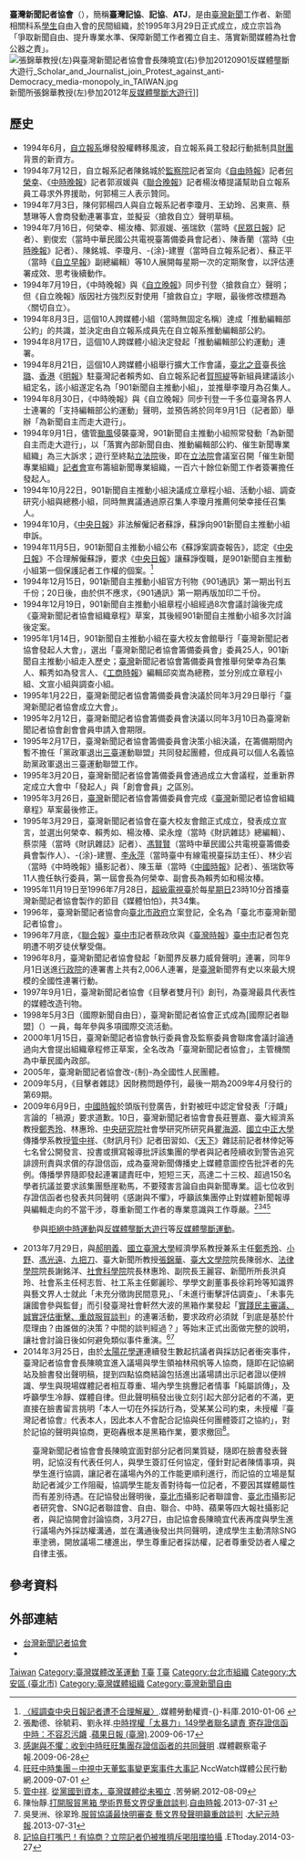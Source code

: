 {{年譜|time=2021-06-08}}
{{Infobox Organization
|name = 台灣新聞記者協會
|headquarters = {{ROC}}[[台北市|台北市]]信義路二段88號6樓
|image = 
|image_border = 
|size = 20px
|motto = 爭取新聞自由、提升專業水準、保障新聞工作者獨立自主、落實新聞媒體為社會公器之責
|formation = 1995年3月29日
|founder = 會長：[[鄭超文|鄭超文]]
|type = 
|website = 
https://www.facebook.com/atj.tw.page/
https://sites.google.com/site/atj23419944/shou-ye
}}
'''臺灣新聞記者協會'''（{{lang-en|Association of Taiwan Journalists}}），簡稱'''臺灣記協'''、'''記協'''、'''ATJ'''，是由[[臺灣|臺灣]][[新聞|新聞]]工作者、新聞相關科系[[學生|學生]]自由入會的民間組織，於1995年3月29日正式成立，成立宗旨為「爭取新聞自由、提升專業水準、保障新聞工作者獨立自主、落實新聞媒體為社會公器之責」。
[[File:張錦華教授(左)與臺灣新聞記者協會會長陳曉宜(右)參加20120901反媒體壟斷大遊行_Scholar_and_Journalist_join_Protest_against_anti-Democracy_media-monopoly_in_TAIWAN.jpg|thumb]]新聞所張錦華教授(左)參加2012年[[反媒體壟斷大遊行|反媒體壟斷大遊行]]]]

== 歷史 ==
*1994年6月，[[自立報系|自立報系]]爆發股權轉移風波，自立報系員工發起行動抵制具[[財閥|財團]]背景的新資方。
*1994年7月12日，自立報系記者陳銘城於[[監察院|監察院]]記者室向《[[自由時報|自由時報]]》記者[[何榮幸|何榮幸]]、《[[中時晚報|中時晚報]]》記者郭淑媛與《[[聯合晚報|聯合晚報]]》記者楊汝椿提議幫助自立報系員工尋求外界援助，何郭楊三人表示贊同。
*1994年7月3日，陳何郭楊四人與自立報系記者李瓊月、王幼玲、呂東熹、蔡慧琳等人會商發動連署事宜，並擬妥〈搶救自立〉聲明草稿。
*1994年7月16日，何榮幸、楊汝椿、郭淑媛、張瑞欽（當時《[[民眾日報|民眾日報]]》記者）、劉俊宏（當時中華民國公共電視臺籌備委員會記者）、陳香蘭（當時《[[中時晚報|中時晚報]]》記者）、陳銘城、李瓊月、-{涂}-建豐（當時自立報系記者）、蘇正平（當時《[[自立早報|自立早報]]》副總編輯）等10人展開每星期一次的定期聚會，以評估連署成效、思考後續動作。
*1994年7月19日，《中時晚報》與《[[自立晚報|自立晚報]]》同步刊登〈搶救自立〉聲明；但《自立晚報》版因社方強烈反對使用「搶救自立」字眼，最後修改標題為〈關切自立〉。
*1994年8月3日，這個10人跨媒體小組（當時無固定名稱）達成「推動編輯部公約」的共識，並決定由自立報系成員先在自立報系推動編輯部公約。
*1994年8月17日，這個10人跨媒體小組決定發起「推動編輯部公約運動」連署。
*1994年8月21日，這個10人跨媒體小組舉行擴大工作會議，[[臺北之音|臺北之音]]臺長[[徐璐|徐璐]]、[[香港|香港]]《[[明報|明報]]》駐臺灣記者賴秀如、自立報系記者[[賀照緹|賀照緹]]等新組員建議該小組定名，該小組遂定名為「901新聞自主推動小組」，並推舉李瓊月為召集人。
*1994年8月30日，《中時晚報》與《自立晚報》同步刊登一千多位臺灣各界人士連署的「支持編輯部公約運動」聲明，並預告將於同年9月1日（記者節）舉辦「為新聞自主而走大遊行」。
*1994年9月1日，儘管[[颱風|颱風]]侵襲臺灣，901新聞自主推動小組照常發動「為新聞自主而走大遊行」，以「落實內部新聞自由、推動編輯部公約、催生新聞專業組織」為三大訴求；遊行至終點[[立法院|立法院]]後，即在[[立法院|立法院]]會議室召開「催生新聞專業組織」[[記者會|記者會]]宣布籌組新聞專業組織，一百六十餘位新聞工作者簽署擔任發起人。
*1994年10月22日，901新聞自主推動小組決議成立章程小組、活動小組、調查研究小組與總務小組，同時無異議通過原召集人李瓊月推薦何榮幸接任召集人。
*1994年10月，《[[中央日報|中央日報]]》非法解僱記者蘇諍，蘇諍向901新聞自主推動小組申訴。
*1994年11月5日，901新聞自主推動小組公布《蘇諍案調查報告》，認定《[[中央日報|中央日報]]》不合理解僱蘇諍，要求《[[中央日報|中央日報]]》讓蘇諍復職，是901新聞自主推動小組第一個保護記者工作權的個案。<ref>[http://labor.nccu.edu.tw/index.php?q=node/7 〈經調查中央日報記者遭不合理解雇〉].媒體勞動權資-{}-料庫.2010-01-06 {{Webarchive|url=https://archive.is/20120709210131/http://labor.nccu.edu.tw/index.php?q=node/7 |date=2012-07-09 }}</ref>
*1994年12月15日，901新聞自主推動小組官方刊物《901通訊》第一期出刊五千份；20日後，由於供不應求，《901通訊》第一期再版加印二千份。
*1994年12月19日，901新聞自主推動小組章程小組經過8次會議討論後完成《臺灣新聞記者協會組織章程》草案，其後經901新聞自主推動小組多次討論後定案。
*1995年1月14日，901新聞自主推動小組在臺大校友會館舉行「臺灣新聞記者協會發起人大會」，選出「臺灣新聞記者協會籌備委員會」委員25人，901新聞自主推動小組走入歷史；[[臺灣|臺灣]]新聞記者協會籌備委員會推舉何榮幸為召集人、賴秀如為發言人、《[[工商時報|工商時報]]》編輯邱奕嵩為總務，並分別成立章程小組、文宣小組與調查小組。
*1995年1月22日，臺灣新聞記者協會籌備委員會決議於同年3月29日舉行「臺灣新聞記者協會成立大會」。
*1995年2月12日，臺灣新聞記者協會籌備委員會決議以同年3月10日為臺灣新聞記者協會創會會員申請入會期限。
*1995年2月17日，臺灣新聞記者協會籌備委員會決策小組決議，在籌備期間內暫不擔任「黨政軍退出[[老三臺|三臺]]運動聯盟」共同發起團體，但成員可以個人名義協助黨政軍退出三臺運動聯盟工作。
*1995年3月20日，臺灣新聞記者協會籌備委員會通過成立大會議程，並重新界定成立大會中「發起人」與「創會會員」之區別。
*1995年3月26日，[[臺灣|臺灣]]新聞記者協會籌備委員會完成《[[臺灣|臺灣]]新聞記者協會組織章程》草案最後修正。
*1995年3月29日，臺灣新聞記者協會在臺大校友會館正式成立，發表成立宣言，並選出何榮幸、賴秀如、楊汝椿、梁永煌（當時《財訊雜誌》總編輯）、蔡崇隆（當時《財訊雜誌》記者）、[[馮賢賢|馮賢賢]]（當時中華民國公共電視臺籌備委員會製作人）、-{涂}-建豐、[[李永萍|李永萍]]（當時臺中有線電視臺採訪主任）、林少岩（當時《中時晚報》攝影記者）、陳玉華（當時《[[中國時報|中國時報]]》記者）、張瑞欽等11人擔任執行委員，第一屆會長為何榮幸、副會長為賴秀如和楊汝椿。
*1995年11月19日至1996年7月28日，[[超級電視臺|超級電視臺]]於每[[星期日|星期日]]23時10分首播臺灣新聞記者協會製作的節目《媒體怕怕》，共34集。
*1996年，臺灣新聞記者協會向[[臺北市政府|臺北市政府]]立案登記，全名為「臺北市臺灣新聞記者協會」。
*1996年7月底，《[[聯合報|聯合報]]》[[臺中市|臺中市]]記者蔡政欣與《[[臺灣時報|臺灣時報]]》[[臺中市|臺中市]]記者包克明遭不明歹徒伏擊受傷。
*1996年8月，臺灣新聞記者協會發起「新聞界反暴力威脅聲明」連署，同年9月1日送進[[行政院|行政院]]的連署書上共有2,006人連署，是[[臺灣|臺灣]]新聞界有史以來最大規模的全國性連署行動。
*1997年9月1日，臺灣新聞記者協會《目擊者雙月刊》創刊，為臺灣最具代表性的媒體改造刊物。
*1998年5月3日（國際新聞自由日），臺灣新聞記者協會正式成為[國際記者聯盟]（{{lang-en|International Federation of Journalists}}）一員，每年參與多項國際交流活動。
*2000年1月15日，臺灣新聞記者協會執行委員會及監察委員會聯席會議討論通過向大會提出組織章程修正草案，全名改為「臺灣新聞記者協會」，主管機關為中華民國內政部。 
*2005年，臺灣新聞記者協會改-{制}-為全國性人民團體。
*2009年5月，《目擊者雜誌》因財務問題停刊，最後一期為2009年4月發行的第69期。
*2009年6月9日，[[中國時報|中國時報]]於頭版刊登廣告，針對被旺中認定曾發表「汙衊」言論的「禍源」要求道歉。10日，臺灣新聞記者協會會長莊豐嘉、臺大經濟系教授[[鄭秀玲|鄭秀玲]]、林惠玲、[[中央研究院|中央研究院]]社會學研究所研究員[[瞿海源|瞿海源]]、[[國立中正大學|國立中正大學]]傳播學系教授[[管中祥|管中祥]]、《財訊月刊》記者田習如、《[[天下|天下]]》雜誌前記者林倖妃等七名曾公開發言、投書或撰寫報導批評該集團的學者與記者陸續收到警告追究誹謗刑責與求償的存證信函，成為臺灣新聞傳播史上媒體意圖控告批評者的先例。傳播學界隨即發起連署譴責旺中，短短三天，高達二十三校、超過150名學者抗議並要求該集團懸崖勒馬，不要殘害言論自由與新聞專業。這七位收到存證信函者也發表共同聲明《感謝與不懼》，呼籲該集團停止對媒體新聞報導與編輯走向的不當干涉，尊重新聞工作者的專業意識與工作尊嚴。<ref>張勵德、徐毓莉、劉永祥.[http://www.appledaily.com.tw/appledaily/article/forum/20090617/31714371/ 中時捍權「太暴力」149學者聯名譴責 寄存證信函 中時：不容忍污衊] {{Wayback|url=http://www.appledaily.com.tw/appledaily/article/forum/20090617/31714371/ |date=20131029190506 }}.[[蘋果日報_(臺灣)|蘋果日報 (臺灣)]].2009-06-17</ref><ref>[http://enews.url.com.tw/media/52032 感謝與不懼：收到中時旺旺集團存證信函者的共同聲明] {{Wayback|url=http://enews.url.com.tw/media/52032 |date=20131029185229 }}.媒體觀察電子報.2009-06-28</ref><ref>[http://nccwatch.org.tw/story/20090702/42623 旺旺中時集團－中視中天董監事變更案事件大事記].NccWatch媒體公民行動網.2009-07-01 {{Wayback|url=http://nccwatch.org.tw/story/20090702/42623 |date=20130830064403 }}</ref><ref>[[管中祥|管中祥]]. [http://www.coolloud.org.tw/node/70205 從黨國到資本，臺灣媒體從未獨立] {{Wayback|url=http://www.coolloud.org.tw/node/70205 |date=20190503155834 }}.苦勞網.2012-08-09</ref>

:參與[[拒絕中時運動|拒絕中時運動]]與[[反媒體壟斷大遊行|反媒體壟斷大遊行]]等[[反媒體壟斷運動|反媒體壟斷運動]]。

*2013年7月29日，與[[郝明義|郝明義]]、[[國立臺灣大學|國立臺灣大學]]經濟學系教授兼系主任[[鄭秀玲|鄭秀玲]]、[[小野|小野]]、[[馮光遠|馮光遠]]、[[九把刀|九把刀]]、臺大新聞所教授[[張錦華|張錦華]]、[[國立臺灣大學文學院|臺大文學院]]院長陳弱水、[[國立臺灣大學法律學院|法律學院]]院長謝銘洋、[[國立臺灣大學社會科學院|社會科學院]]院長林惠玲、副院長王麗容、新聞所所長洪貞玲、社會系主任柯志哲、社工系主任鄭麗珍、學學文創董事長徐莉玲等知識界與藝文界人士就此「未充分徵詢民間意見」、「未進行衝擊評估調查」、「未事先讓國會參與監督」而引發臺灣社會軒然大波的黑箱作業發起「[https://web.archive.org/web/20130812003546/http://campaign.tw-npo.org/sign.php?id=20130729011657 實踐民主審議、誠實評估衝擊、重啟服貿談判]」的連署活動，要求政府必須就「到底是基於什麼理由？由誰做的決策？中間的談判經過？」等始末正式出面做完整的說明，讓社會討論日後如何避免類似事件重演。<ref>陳怡靜.[http://www.libertytimes.com.tw/2013/new/jul/31/today-t1.htm 打開服貿黑箱 學術界藝文界促重啟談判].[[自由時報|自由時報]].2013-07-31 {{Wayback|url=http://www.libertytimes.com.tw/2013/new/jul/31/today-t1.htm |date=20130803011758 }}</ref><ref name="大紀元1">吳旻洲、徐翠玲.[http://www.epochtimes.com.tw/n66710/%E6%9C%8D%E8%B2%BF%E5%8D%94%E8%AD%B0%E6%9C%80%E5%BF%AB%E6%98%8E%E5%AF%A9%E6%9F%A5-%E8%97%9D%E6%96%87%E7%95%8C%E7%99%BC%E8%81%B2%E6%98%8E-%E7%B1%B2%E9%87%8D%E5%95%9F%E8%AB%87%E5%88%A4.html 服貿協議最快明審查 藝文界發聲明籲重啟談判] {{Wayback|url=http://www.epochtimes.com.tw/n66710/%E6%9C%8D%E8%B2%BF%E5%8D%94%E8%AD%B0%E6%9C%80%E5%BF%AB%E6%98%8E%E5%AF%A9%E6%9F%A5-%E8%97%9D%E6%96%87%E7%95%8C%E7%99%BC%E8%81%B2%E6%98%8E-%E7%B1%B2%E9%87%8D%E5%95%9F%E8%AB%87%E5%88%A4.html |date=20130802044911 }}.[[大紀元時報|大紀元時報]].2013-07-31</ref>
*2014年3月25日，由於[[太陽花學運|太陽花學運]]連續發生數起抗議者與採訪記者衝突事件，臺灣記者協會會長陳曉宜進入議場與學生領袖林飛帆等人協商，隨即在記協網站及臉書發出聲明稿，提到四點協商結論包括進出議場請出示記者證以便辨識、學生與現場媒體記者相互尊重、場內學生挑釁記者情事「純屬誤傳」，及呼籲學生冷靜、媒體自律。但此聲明稿發出後立刻引起大部分記者的不滿，更直接在臉書留言挑明「本人一切在外採訪行為，受某某公司約束，未授權『臺灣記者協會』代表本人，因此本人不會配合記協與任何團體簽訂之協約」，對於記協的聲明與協商，更砲轟根本是黑箱作業，要求撤回<ref>[http://www.ettoday.net/news/20140327/339588.htm 記協自打嘴巴！有協商？立院記者仍被推擠斥喝阻擋拍攝] {{Wayback|url=http://www.ettoday.net/news/20140327/339588.htm |date=20200415190708 }}.ETtoday.2014-03-27</ref>。

:臺灣新聞記者協會會長陳曉宜面對部分記者同業質疑，隨即在臉書發表聲明，記協沒有代表任何人，與學生簽訂任何協定，僅針對記者陳情事項，與學生進行協調，讓記者在議場內外的工作能更順利進行，而記協的立場是幫助記者減少工作阻礙，協調學生能友善對待每一位記者，不要因其媒體屬性而有差別待遇。在記協發出聲明後，[[臺北市|臺北市]]攝影記者聯誼會、[[臺北市|臺北市]]攝影記者研究會、SNG記者聯誼會、自由、聯合、中時、蘋果等四大報社攝影記者，與記協開會討論協商，3月27日，由記協會長陳曉宜代表再度與學生進行議場內外採訪權溝通，並在溝通後發出共同聲明，達成學生主動清除SNG車塗鴉，開放議場二樓進出，學生尊重記者採訪權，記者尊重受訪者人權之自律主張。

== 參考資料 ==
{{reflist}}

== 外部連結 ==
*[https://sites.google.com/site/atj23419944/shou-ye 台灣新聞記者協會] {{Wayback|url=https://sites.google.com/site/atj23419944/shou-ye |date=20201013222941 }}
*{{facebook|台灣新聞記者協會-172316969456768}}

{{臺灣社會運動|媒體改革運動}}

[[Category:新聞組織|Taiwan]]
[[Category:臺灣媒體改革運動|Category:臺灣媒體改革運動]]
[[Category:臺灣協會|T臺]]
[[Category:1995年建立的組織|T臺]]
[[Category:台北市組織|Category:台北市組織]]
[[Category:大安區_(臺北市)|Category:大安區 (臺北市)]]
[[Category:臺灣媒體組織|Category:臺灣媒體組織]]
[[Category:臺灣新聞自由|Category:臺灣新聞自由]]